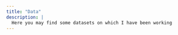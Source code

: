 ```yaml
---
title: "Data"
description: |
  Here you may find some datasets on which I have been working
---
```



